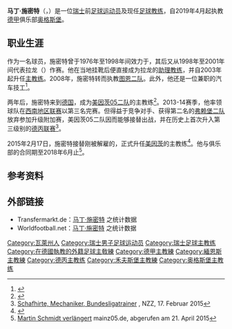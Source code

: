 {{noteTA
|G1=football|G2=uefa|G4=德甲
|1=zh-hans:马丁·施密特;zh-hk:馬田·舒密特;
}}
{{Infobox football biography
| name           = 马丁·施密特<br />Martin Schmidt
| image          = Martin-Schmidt-2015-07.jpg
| birth_date     = {{birth date and age|1967|4|12|df=y}}
| birth_place    = 瑞士[[納特_(瓦萊州)|纳特]]
| currentclub    = [[奥格斯堡足球俱乐部|奥格斯堡]]（主教练）
| position             = 
| manageryears1  = 2003–2008
| managerclubs1  = 拉龙
| manageryears2  = 2008–2010
| managerclubs2  = [[圖恩足球俱樂部|图恩二队]]
| manageryears3  = 2010–2015
| managerclubs3  = [[緬恩斯05足球會二隊|緬恩斯二隊]]
| manageryears4  = 2015–2017
| managerclubs4  = [[美因茨05足球俱乐部|美因茨]]
| manageryears5  = 2017–2018
| managerclubs5  = [[沃尔夫斯堡足球俱乐部|沃尔夫斯堡]]
| manageryears6  = 2019–
| managerclubs6  = [[奥格斯堡足球俱乐部|奥格斯堡]]
}}

'''马丁·施密特'''（{{lang-de|'''Martin Schmidt'''}}，{{bd|1967年|4月12日|catIdx=Schmidt, Martin}}）是一位[[瑞士|瑞士]]前[[足球员|足球运动员]]及现任[[足球教练|足球教练]]，自2019年4月起执教[[德甲|德甲]]俱乐部[[奥格斯堡足球俱乐部|奥格斯堡]]。

==职业生涯==
作为一名球员，施密特曾于1976年至1998年间效力于{{link-de|纳特足球俱乐部|FC Naters|纳特}}，其后又从1998年至2001年间代表拉龙（{{lang|de|FC Raron}}）作赛。他在当地挂靴后便直接成为拉龙的[[助理教练|助理教练]]，并自2003年起升任[[主教练|主教练]]。2008年，施密特转而执教[[圖恩足球俱樂部|图恩二队]]。此外，他还是一位兼职的汽车技工<ref>{{cite news|title=Siebter (!) Kreuzbandriss zwang Schmidt in die Knie|url=http://www.welt.de/sport/fussball/bundesliga/1-fsv-mainz/article137546239/Siebter-Kreuzbandriss-zwang-Schmidt-in-die-Knie.html|accessdate=17 February 2015|publisher=Die Welt|date=17 February 2015|archive-date=2015-04-26|archive-url=https://web.archive.org/web/20150426045608/http://www.welt.de/sport/fussball/bundesliga/1-fsv-mainz/article137546239/Siebter-Kreuzbandriss-zwang-Schmidt-in-die-Knie.html|dead-url=no}}</ref>。

两年后，施密特来到[[德国|德国]]，成为[[美因茨05二队|美因茨05二队]]的主教练<ref>{{cite web|title=Mainz holt den Mini-Gattuso|url=http://www.bild.de/sport/fussball/mainz-holt-den-mini-gattuso-12036794.bild.html|accessdate=18 August 2014|ref=bild.de|archive-date=2015-09-24|archive-url=https://web.archive.org/web/20150924132642/http://www.bild.de/sport/fussball/mainz-holt-den-mini-gattuso-12036794.bild.html|dead-url=no}}</ref>。2013-14赛季，他率领球队在[[德国足球西南地区联赛|西南地区联赛]]以第三名完赛。但得益于竞争对手、获得第二名的[[弗赖堡二队|弗赖堡二队]]放弃参加升级附加赛，美因茨05二队因而能够接替出战{{link-de|诺伊斯特雷利茨足球俱乐部|TSG Neustrelitz|诺伊斯特雷利茨}}，并在历史上首次升入第三级别的[[德丙联赛|德丙联赛]]<ref name=nzz2015>[http://www.nzz.ch/sport/fussball/schafhirte-mechaniker-bundesligatrainer-1.18485345 Schafhirte, Mechaniker, Bundesligatrainer] {{Wayback|url=http://www.nzz.ch/sport/fussball/schafhirte-mechaniker-bundesligatrainer-1.18485345 |date=20150506072409 }}, NZZ, 17. Februar 2015</ref>。

2015年2月17日，施密特接替刚被解雇的{{link-de|卡斯帕·尤尔曼|Kasper Hjulmand}}，正式升任[[美因茨05足球俱乐部|美因茨]]的主教练<ref>{{cite news|title=Wie erwartet: Aus für FSV-Coach Hjulmand|url=http://www.kicker.de/news/fussball/bundesliga/startseite/621276/artikel_wie-erwartet_aus-fuer-fsv-coach-hjulmand.html|accessdate=2015-02-17|publisher=kicker|date=2015-02-17|archive-date=2015-02-17|archive-url=https://web.archive.org/web/20150217232202/http://www.kicker.de/news/fussball/bundesliga/startseite/621276/artikel_wie-erwartet_aus-fuer-fsv-coach-hjulmand.html|dead-url=no}}</ref>。他与俱乐部的合同期至2018年6月止<ref>[http://www.mainz05.de/mainz05/aktuell/news/news-detail/article/martin-schmidt-verlaengert.html Martin Schmidt verlängert] {{Wayback|url=http://www.mainz05.de/mainz05/aktuell/news/news-detail/article/martin-schmidt-verlaengert.html |date=20150518101712 }} mainz05.de, abgerufen am 21. April 2015</ref>。

==参考资料==
{{reflist}}

==外部链接==
*Transfermarkt.de：[http://www.transfermarkt.de/martin-schmidt/profil/trainer/15119 马丁·施密特] {{Wayback|url=http://www.transfermarkt.de/martin-schmidt/profil/trainer/15119 |date=20150507085248 }}之统计数据{{de}}
*Worldfootball.net：[http://www.worldfootball.net/player_summary/martin-schmidt_3/ 马丁·施密特] {{Wayback|url=http://www.worldfootball.net/player_summary/martin-schmidt_3/ |date=20150518071139 }}之统计数据{{en}}

{{DEFAULTSORT:Schmidt, Martin}}
[[Category:瓦萊州人|Category:瓦萊州人]]
[[Category:瑞士男子足球运动员|Category:瑞士男子足球运动员]]
[[Category:瑞士足球主教练|Category:瑞士足球主教练]]
[[Category:在德國執教的外籍足球主敎練|Category:在德國執教的外籍足球主敎練]]
[[Category:德甲主教練|Category:德甲主教練]]
[[Category:緬恩斯主教練|Category:緬恩斯主教練]]
[[Category:德丙主教练|Category:德丙主教练]]
[[Category:禾夫斯堡主教練|Category:禾夫斯堡主教練]]
[[Category:奥格斯堡主教练|Category:奥格斯堡主教练]]